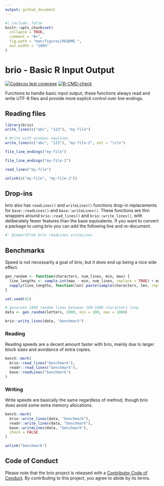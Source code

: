 ```yaml
---
output: github_document
---
```


<!-- README.md is generated from README.Rmd. Please edit that file -->

```r
#| include: false
knitr::opts_chunk$set(
  collapse = TRUE,
  comment = "#>",
  fig.path = "man/figures/README-",
  out.width = "100%"
)
```

# brio - Basic R Input Output

<!-- badges: start -->
[![Codecov test coverage](https://codecov.io/gh/r-lib/brio/branch/main/graph/badge.svg)](https://app.codecov.io/gh/r-lib/brio?branch=main)
[![R-CMD-check](https://github.com/r-lib/brio/actions/workflows/R-CMD-check.yaml/badge.svg)](https://github.com/r-lib/brio/actions/workflows/R-CMD-check.yaml)
<!-- badges: end -->

Functions to handle basic input output, these functions always
read and write UTF-8 files and provide more explicit control over line endings.

## Reading files

```r
library(brio)
write_lines(c("abc", "123"), "my-file")

# Write with windows newlines
write_lines(c("abc", "123"), "my-file-2", eol = "\r\n")

file_line_endings("my-file")

file_line_endings("my-file-2")

read_lines("my-file")

unlink(c("my-file", "my-file-2"))
```

## Drop-ins

brio also has `readLines()` and `writeLines()` functions drop-in replacements
for `base::readLines()` and `base::writeLines()`. These functions are thin
wrappers around `brio::read_lines()` and `brio::write_lines()`, with
deliberately fewer features than the base equivalents. If you want to convert a
package to using brio you can add the following line and re-document.

```r
#' @importFrom brio readLines writeLines
```

## Benchmarks

Speed is not necessarily a goal of brio, but it does end up being a nice side effect.

```r
gen_random <- function(characters, num_lines, min, max) {
  line_lengths <- sample.int(max - min, num_lines, replace = TRUE) + min
  vapply(line_lengths, function(len) paste(sample(characters, len, replace = TRUE), collapse = ""), character(1))
}

set.seed(42)

# generate 1000 random lines between 100-1000 characters long
data <- gen_random(letters, 1000, min = 100, max = 1000)

brio::write_lines(data, "benchmark")
```

### Reading

Reading speeds are a decent amount faster with brio, mainly due to larger block sizes and avoidance of extra copies.

```r
bench::mark(
  brio::read_lines("benchmark"),
  readr::read_lines("benchmark"),
  base::readLines("benchmark")
)
```

### Writing

Write speeds are basically the same regardless of method, though brio does avoid some extra memory allocations.

```r
bench::mark(
  brio::write_lines(data, "benchmark"),
  readr::write_lines(data, "benchmark"),
  base::writeLines(data, "benchmark"),
  check = FALSE
)

unlink("benchmark")
```

## Code of Conduct

Please note that the brio project is released with a
[Contributor Code of Conduct](https://brio.r-lib.org/CODE_OF_CONDUCT.html).
By contributing to this project, you agree to abide by its terms.
